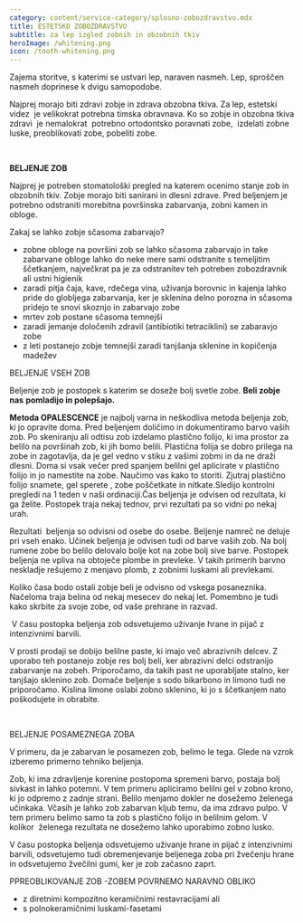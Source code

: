 ```yaml
---
category: content/service-category/splosno-zobozdravstvo.mdx
title: ESTETSKO ZOBOZDRAVSTVO
subtitle: za lep izgled zobnih in obzobnih tkiv
heroImage: /whitening.png
icon: /tooth-whitening.png
---
```


Zajema storitve, s katerimi se ustvari lep, naraven nasmeh. Lep, sproščen nasmeh doprinese k dvigu samopodobe.

 Najprej morajo biti zdravi zobje in zdrava obzobna tkiva. Za lep, estetski videz  je velikokrat potrebna timska obravnava. Ko so zobje in obzobna tkiva zdravi  je nemalokrat  potrebno ortodontsko poravnati zobe,  izdelati zobne luske, preoblikovati zobe, pobeliti zobe.

 

**BELJENJE ZOB**

Najprej je potreben stomatološki pregled na katerem ocenimo stanje zob in obzobnih tkiv. Zobje morajo biti sanirani in dlesni zdrave. Pred beljenjem je potrebno odstraniti morebitna površinska zabarvanja, zobni kamen in obloge.

Zakaj se lahko zobje sčasoma zabarvajo?

* zobne obloge na površini zob se lahko sčasoma zabarvajo in take zabarvane obloge lahko do neke mere sami odstranite s temeljitim ščetkanjem, največkrat pa je za odstranitev teh potreben zobozdravnik ali ustni higienik
* zaradi pitja čaja, kave, rdečega vina, uživanja borovnic in kajenja lahko pride do globljega zabarvanja, ker je sklenina delno porozna in sčasoma pridejo te snovi skoznjo in zabarvajo zobe
* mrtev zob postane sčasoma temnejši
* zaradi jemanje določenih zdravil (antibiotiki tetraciklini) se zabaravjo zobe
* z leti postanejo zobje temnejši zaradi tanjšanja sklenine in kopičenja madežev

BELJENJE VSEH ZOB

Beljenje zob je postopek s katerim se doseže bolj svetle zobe. **Beli zobje nas** **pomladijo in polepšajo.**

**Metoda OPALESCENCE** je najbolj varna in neškodliva metoda beljenja zob, ki jo opravite doma. Pred beljenjem doličimo in dokumentiramo barvo vaših zob. Po skeniranju ali odtisu zob izdelamo plastično folijo, ki ima prostor za belilo na površinah zob, ki jih bomo belili. Plastična folija se dobro prilega na zobe in zagotavlja, da je gel vedno v stiku z vašimi zobmi in da ne draži dlesni. Doma si vsak večer pred spanjem belilni gel aplicirate v plastično folijo in jo namestite na zobe. Naučimo vas kako to storiti. Zjutraj plastično folijo snamete, gel sperete , zobe poščetkate in nitkate.Sledijo kontrolni pregledi na 1 teden v naši ordinaciji.Čas beljenja je odvisen od rezultata, ki ga želite. Postopek traja nekaj tednov, prvi rezultati pa so vidni po nekaj urah.

Rezultati  beljenja so odvisni od osebe do osebe. Beljenje namreč ne deluje pri vseh enako. Učinek beljenja je odvisen tudi od barve vaših zob. Na bolj rumene zobe bo belilo delovalo bolje kot na zobe bolj sive barve.
Postopek beljenja ne vpliva na obtoječe plombe in prevleke. V takih primerih barvno neskladje rešujemo z menjavo plomb, z zobnimi luskami ali prevlekami.

Koliko časa bodo ostali zobje beli je odvisno od vskega posaneznika. Načeloma traja belina od nekaj mesecev do nekaj let. Pomembno je tudi kako skrbite za svoje zobe, od vaše prehrane in razvad.

 V času postopka beljenja zob odsvetujemo uživanje hrane in pijač z intenzivnimi barvili.

V prosti prodaji se dobijo belilne paste, ki imajo več abrazivnih delcev. Z uporabo teh postanejo zobje res bolj beli, ker abrazivni delci odstranijo zabarvanje na zobeh. Priporočamo, da takih past ne uporabljate stalno, ker tanjšajo sklenino zob.
Domače beljenje s sodo bikarbono in limono tudi ne priporočamo. Kislina limone oslabi zobno sklenino, ki jo s ščetkanjem nato poškodujete in obrabite.

 

BELJENJE POSAMEZNEGA ZOBA

V primeru, da je zabarvan le posamezen zob, belimo le tega. Glede na vzrok izberemo primerno tehniko beljenja.

Zob, ki ima zdravljenje korenine postopoma spremeni barvo, postaja bolj sivkast in lahko potemni. V tem primeru apliciramo belilni gel v zobno krono, ki jo odpremo z zadnje strani. Belilo menjamo dokler ne dosežemo želenega učinkaka. Včasih je lahko zob zabarvan kljub temu, da ima zdravo pulpo. V tem primeru belimo samo ta zob s plastično folijo in belilnim gelom. V  kolikor  želenega rezultata ne dosežemo lahko uporabimo zobno lusko.

V času postopka beljenja odsvetujemo uživanje hrane in pijač z intenzivnimi barvili, odsvetujemo tudi obremenjevanje beljenega zoba pri žvečenju hrane in odsvetujemo žvečilni gumi, ker je zob začasno zaprt.

PPREOBLIKOVANJE ZOB -ZOBEM POVRNEMO NARAVNO OBLIKO

* z diretnimi kompozitno keramičnimi restavracijami ali
* s polnokeramičnimi luskami-fasetami
